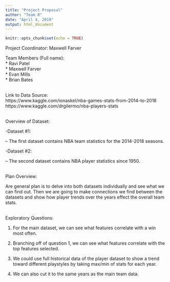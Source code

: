 ```yaml
---
title: "Project Proposal"
author: "Team 8"
date: "April 4, 2019"
output: html_document
---
```


```r
knitr::opts_chunk$set(echo = TRUE)
```

Project Coordinator: Maxwell Farver

Team Members (Full name):  
  * Ravi Patel  
  * Maxwell Farver  
  * Evan Mills  
  * Brian Bates  
 \

Link to Data Source:  
  https://www.kaggle.com/ionaskel/nba-games-stats-from-2014-to-2018  
  https://www.kaggle.com/drgilermo/nba-players-stats
 \
 \
 
Overview of Dataset:

-Dataset #1:

-- The first dataset contains NBA team statistics for the 2014-2018 seasons.

-Dataset #2:

-- The second dataset contains NBA player statistics since 1950.
 \
 \
 
Plan Overview:

Are general plan is to delve into both datasets individually and see what we can find out. Then we are going to make connections we find between the datasets and show how player trends over the years effect the overall team stats.
 \
 \
 
Exploratory Questions:  

1) For the main dataset, we can see what features correlate with a win most often.

2) Branching off of question 1, we can see what features correlate with the top features selected.
  
3) We could use full historical data of the player dataset to show a trend toward different playstyles by taking max/min of stats for each year.

4) We can also cut it to the same years as the main team data.
